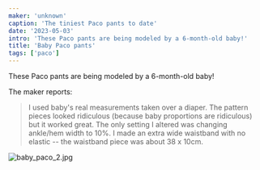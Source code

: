 ```yaml
---
maker: 'unknown'
caption: 'The tiniest Paco pants to date'
date: '2023-05-03'
intro: 'These Paco pants are being modeled by a 6-month-old baby!'
title: 'Baby Paco pants'
tags: ['paco']
---
```


<!-- truncate -->

These Paco pants are being modeled by a 6-month-old baby!

The maker reports:

> I used baby's real measurements taken over a diaper. The pattern pieces looked ridiculous (because baby proportions are ridiculous) but it worked great. The only setting I altered was changing ankle/hem width to 10%. I made an extra wide waistband with no elastic -- the waistband piece was about 38 x 10cm.

![baby_paco_2.jpg](https://posts.freesewing.org/uploads/baby_paco_2_bb640ab868.jpg)
